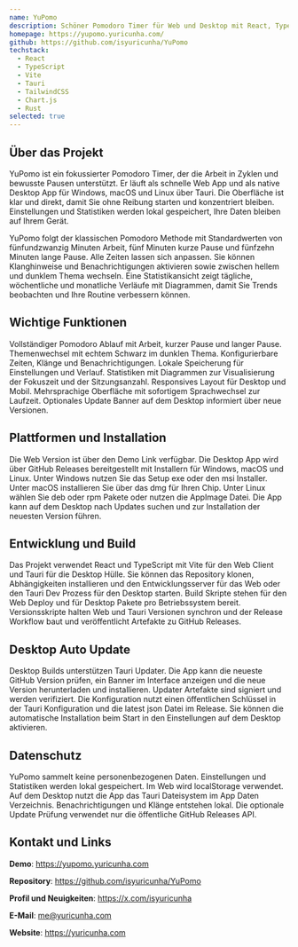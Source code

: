 ```yaml
---
name: YuPomo
description: Schöner Pomodoro Timer für Web und Desktop mit React, TypeScript, Vite und Tauri. Minimalistisches Design mit Statistiken, Benachrichtigungen und Lokalisierung.
homepage: https://yupomo.yuricunha.com/
github: https://github.com/isyuricunha/YuPomo
techstack:
  - React
  - TypeScript
  - Vite
  - Tauri
  - TailwindCSS
  - Chart.js
  - Rust
selected: true
---
```


## Über das Projekt

YuPomo ist ein fokussierter Pomodoro Timer, der die Arbeit in Zyklen und bewusste Pausen unterstützt. Er läuft als schnelle Web App und als native Desktop App für Windows, macOS und Linux über Tauri. Die Oberfläche ist klar und direkt, damit Sie ohne Reibung starten und konzentriert bleiben. Einstellungen und Statistiken werden lokal gespeichert, Ihre Daten bleiben auf Ihrem Gerät.

YuPomo folgt der klassischen Pomodoro Methode mit Standardwerten von fünfundzwanzig Minuten Arbeit, fünf Minuten kurze Pause und fünfzehn Minuten lange Pause. Alle Zeiten lassen sich anpassen. Sie können Klanghinweise und Benachrichtigungen aktivieren sowie zwischen hellem und dunklem Thema wechseln. Eine Statistikansicht zeigt tägliche, wöchentliche und monatliche Verläufe mit Diagrammen, damit Sie Trends beobachten und Ihre Routine verbessern können.

## Wichtige Funktionen

Vollständiger Pomodoro Ablauf mit Arbeit, kurzer Pause und langer Pause. Themenwechsel mit echtem Schwarz im dunklen Thema. Konfigurierbare Zeiten, Klänge und Benachrichtigungen. Lokale Speicherung für Einstellungen und Verlauf. Statistiken mit Diagrammen zur Visualisierung der Fokuszeit und der Sitzungsanzahl. Responsives Layout für Desktop und Mobil. Mehrsprachige Oberfläche mit sofortigem Sprachwechsel zur Laufzeit. Optionales Update Banner auf dem Desktop informiert über neue Versionen.

## Plattformen und Installation

Die Web Version ist über den Demo Link verfügbar. Die Desktop App wird über GitHub Releases bereitgestellt mit Installern für Windows, macOS und Linux. Unter Windows nutzen Sie das Setup exe oder den msi Installer. Unter macOS installieren Sie über das dmg für Ihren Chip. Unter Linux wählen Sie deb oder rpm Pakete oder nutzen die AppImage Datei. Die App kann auf dem Desktop nach Updates suchen und zur Installation der neuesten Version führen.

## Entwicklung und Build

Das Projekt verwendet React und TypeScript mit Vite für den Web Client und Tauri für die Desktop Hülle. Sie können das Repository klonen, Abhängigkeiten installieren und den Entwicklungsserver für das Web oder den Tauri Dev Prozess für den Desktop starten. Build Skripte stehen für den Web Deploy und für Desktop Pakete pro Betriebssystem bereit. Versionsskripte halten Web und Tauri Versionen synchron und der Release Workflow baut und veröffentlicht Artefakte zu GitHub Releases.

## Desktop Auto Update

Desktop Builds unterstützen Tauri Updater. Die App kann die neueste GitHub Version prüfen, ein Banner im Interface anzeigen und die neue Version herunterladen und installieren. Updater Artefakte sind signiert und werden verifiziert. Die Konfiguration nutzt einen öffentlichen Schlüssel in der Tauri Konfiguration und die latest json Datei im Release. Sie können die automatische Installation beim Start in den Einstellungen auf dem Desktop aktivieren.

## Datenschutz

YuPomo sammelt keine personenbezogenen Daten. Einstellungen und Statistiken werden lokal gespeichert. Im Web wird localStorage verwendet. Auf dem Desktop nutzt die App das Tauri Dateisystem im App Daten Verzeichnis. Benachrichtigungen und Klänge entstehen lokal. Die optionale Update Prüfung verwendet nur die öffentliche GitHub Releases API.

## Kontakt und Links

**Demo**: https://yupomo.yuricunha.com

**Repository**: https://github.com/isyuricunha/YuPomo

**Profil und Neuigkeiten**: https://x.com/isyuricunha

**E-Mail**: me@yuricunha.com

**Website**: https://yuricunha.com
